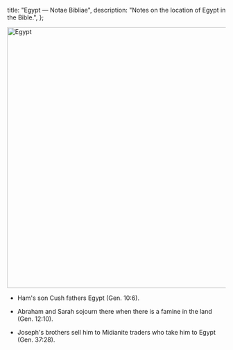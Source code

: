   title: "Egypt — Notae Bibliae",
  description: "Notes on the location of Egypt in the Bible.",
};

<Initial text="Egypt" />

<Image
  className="sepia rounded"
  src="/places/egypt.jpg"
  alt="Egypt"
  width="600"
  height="600"
/>

- Ham's son Cush fathers Egypt (Gen. 10:6).

- Abraham and Sarah sojourn there when there is a famine in the land (Gen. 12:10).

- Joseph's brothers sell him to Midianite traders who take him to Egypt (Gen. 37:28).
